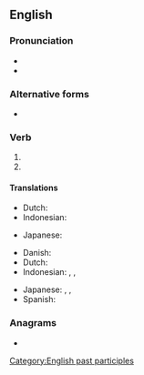 ==English==

===Pronunciation===
* {{IPA|/ˈbɜː(ɹ)nd/|lang=en}}
* {{audio|En-us-burned.ogg|Audio (US)|lang=en}}

===Alternative forms===
* {{l|en|burnt}}

===Verb===
{{head|en|verb form}}

# {{en-simple past of|burn}}
# {{inflection of|burn||past|part|lang=en}}

====Translations====
{{trans-top|simple past of to burn}}
* Dutch: {{t+|nl|verbrandde}}
* Indonesian: {{t+|id|bakar|alt=membakar}}
{{trans-mid}}
* Japanese: {{t|ja|燃えた|tr=[[もえた]], moeta}}
{{trans-bottom}}

{{trans-top|past participle of to burn}}
* Danish: {{t+|da|brændt}}
* Dutch: {{t+|nl|verbrand}}
* Indonesian: {{t+|id|bakar|alt=membakar}}, {{t+|id|bakar|alt=dibakar}}, {{t+|id|bakar|alt=terbakar}}
{{trans-mid}}
* Japanese: {{t|ja|燃やされた|tr=[[もやされた]], moyasareta}}, {{t+|ja|燃える|tr=[[もえる]], moeru}}, {{t|ja|燃えた|tr=[[もえた]], moeta}}
* Spanish: {{t+|es|quemado}}
{{trans-bottom}}

===Anagrams===
* {{anagrams|en|Burden|bunder|burden|unbred}}

[[Category:English past participles]]